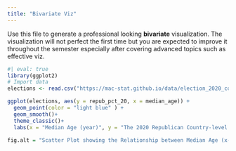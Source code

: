 ```yaml
---
title: "Bivariate Viz"
---
```


Use this file to generate a professional looking **bivariate** visualization.  The visualization will not perfect the first time but you are expected to improve it throughout the semester especially after covering advanced topics such as effective viz.

```r
#| eval: true
library(ggplot2)
# Import data
elections <- read.csv("https://mac-stat.github.io/data/election_2020_county.csv")
```



```r

ggplot(elections, aes(y = repub_pct_20, x = median_age)) +
  geom_point(color = "light blue" ) + 
  geom_smooth()+
  theme_classic()+
  labs(x = "Median Age (year)", y = "The 2020 Republican Country-level Support", title = "Relationship between Median Age and 2020 Republican Election Suppport", caption = "Made by Shaylee (4/25)")

fig.alt = "Scatter Plot showing the Relationship between Median Age (x-axis) and 2020 Republican Election Suppport (y-axis). Use a line of best fit to show a possible weak positive relationship where most of the data is clustered between age 30-50 and 25-75% support."

```

